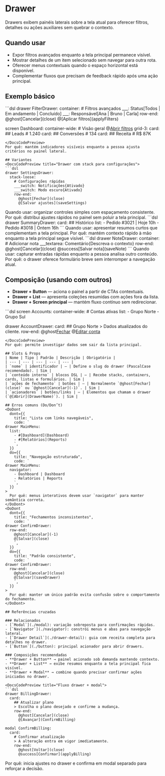 # Drawer
Drawers exibem painéis laterais sobre a tela atual para oferecer filtros, detalhes ou ações auxiliares sem quebrar o contexto.

## Quando usar
- Expor filtros avançados enquanto a tela principal permanece visível.
- Mostrar detalhes de um item selecionado sem navegar para outra rota.
- Oferecer menus contextuais quando o espaço horizontal está disponível.
- Complementar fluxos que precisam de feedback rápido após uma ação principal.

## Exemplo básico
<DocsCodePreview title="Drawer de filtros em dashboard">
```dsl
drawer FilterDrawer:
  container:
    # Filtros avançados
    ___: Status[Todos | Em andamento | Concluído]
    ___: Responsável[Ana | Bruno | Carla]
    row-end:
      @ghost[Cancelar](close)
      @[Aplicar filtros](applyFilters)

screen Dashboard:
  container-wide:
    # Visão geral
    @[Abrir filtros](FilterDrawer)
    grid-3:
      card:
        ## Leads
        # 1.240
      card:
        ## Conversões
        # 134
      card:
        ## Receita
        # R$ 87K
```
</DocsCodePreview>
Por quê: mantém indicadores visíveis enquanto a pessoa ajusta critérios no painel lateral.

## Variantes
<DocsCodePreview title="Drawer com stack para configurações">
```dsl
drawer SettingsDrawer:
  stack-loose:
    # Configurações rápidas
    ___switch: Notificações{Ativado}
    ___switch: Modo escuro{Ativado}
    row-end:
      @ghost[Fechar](close)
      @[Salvar ajustes](saveSettings)
```
</DocsCodePreview>
Quando usar: organizar controles simples com espaçamento consistente.
Por quê: distribui ajustes rápidos no painel sem poluir a tela principal.

<DocsCodePreview title="Drawer com lista resumida">
```dsl
drawer SummaryDrawer:
  card:
    ## Histórico
    list:
      - Pedido #3021 | Hoje 10h
      - Pedido #3018 | Ontem 16h
```
</DocsCodePreview>
Quando usar: apresentar resumos curtos que complementam a tela principal.
Por quê: mantém contexto rápido à mão enquanto a tela principal segue visível.

<DocsCodePreview title="Drawer com formulário contextual">
```dsl
drawer NoteDrawer:
  container:
    # Adicionar nota
    ___textarea: Comentário{Descreva o contexto}
    row-end:
      @ghost[Cancelar](close)
      @success[Salvar nota](saveNote)
```
</DocsCodePreview>
Quando usar: capturar entradas rápidas enquanto a pessoa analisa outro conteúdo.
Por quê: o drawer oferece formulário breve sem interromper a navegação atual.

## Composição (usando com outros)
- **Drawer + Button** — aciona o painel a partir de CTAs contextuais.
- **Drawer + List** — apresenta coleções resumidas com ações fora da lista.
- **Drawer + Screen principal** — mantém fluxo contínuo sem redirecionar.

<DocsCodePreview title="Tela com drawer de detalhes">
```dsl
screen Accounts:
  container-wide:
    # Contas ativas
    list:
      - Grupo Norte
      - Grupo Sul

drawer AccountDrawer:
  card:
    ## Grupo Norte
    > Dados atualizados do cliente.
    row-end:
      @ghost[Fechar](close)
      @[Editar conta](AccountEdit)
```
</DocsCodePreview>
Por quê: permite investigar dados sem sair da lista principal.

## Slots & Props
| Nome | Tipo | Padrão | Descrição | Obrigatório |
| --- | --- | --- | --- | --- |
| `nome` | identificador | — | Define o slug do drawer (PascalCase recomendado). | Sim |
| `conteúdo interno` | blocos DSL | — | Recebe stacks, containers, cards, listas e formulários. | Sim |
| `ações de fechamento` | botões | — | Normalmente `@ghost[Fechar](close)` ou `@ghost[Cancelar](-1)`. | Sim |
| `acionadores` | botões/links | — | Elementos que chamam o drawer (`@[Abrir](DrawerName)`). | Sim |

## Erros comuns (Do/Don’t)
<DoDont
  dont={{
    title: "Lista com links navegáveis",
    code: `
drawer MainMenu:
  list:
    - #[Dashboard](Dashboard)
    - #[Relatórios](Reports)
    `,
  }}
  do={{
    title: "Navegação estruturada",
    code: `
drawer MainMenu:
  navigator:
    - Dashboard | Dashboard
    - Relatórios | Reports
    `,
  }}
>
  Por quê: menus interativos devem usar `navigator` para manter semântica correta.
</DoDont>
<DoDont
  dont={{
    title: "Fechamentos inconsistentes",
    code: `
drawer ConfirmDrawer:
  row-end:
    @ghost[Cancelar](-1)
    @[Salvar](close)
    `,
  }}
  do={{
    title: "Padrão consistente",
    code: `
drawer ConfirmDrawer:
  row-end:
    @ghost[Cancelar](close)
    @[Salvar](saveDrawer)
    `,
  }}
>
  Por quê: manter um único padrão evita confusão sobre o comportamento do fechamento.
</DoDont>

## Referências cruzadas

### Relacionados
- [`Modal`](./modal): variação sobreposta para confirmações rápidas.
- [`Navigator`](./navigator): constrói menus e abas para navegação lateral.
- [`Drawer Detail`](./drawer-detail): guia com receita completa para detalhes no drawer.
- [`Button`](./button): principal acionador para abrir drawers.

### Composições recomendadas
- **Drawer + Button** → painel acionado sob demanda mantendo contexto.
- **Drawer + List** → exibe resumos enquanto a tela principal fica visível.
- **Drawer + Modal** → combine quando precisar confirmar ações iniciadas no drawer.

<DocsCodePreview title="Fluxo drawer + modal">
```dsl
drawer BillingDrawer:
  card:
    ## Atualizar plano
    > Escolha o plano desejado e confirme a mudança.
    row-end:
      @ghost[Cancelar](close)
      @[Avançar](ConfirmBilling)

modal ConfirmBilling:
  card:
    # Confirmar atualização
    > A alteração entra em vigor imediatamente.
    row-end:
      @ghost[Voltar](close)
      @success[Confirmar](applyBilling)
```
</DocsCodePreview>
Por quê: inicia ajustes no drawer e confirma em modal separado para reforçar a decisão.
